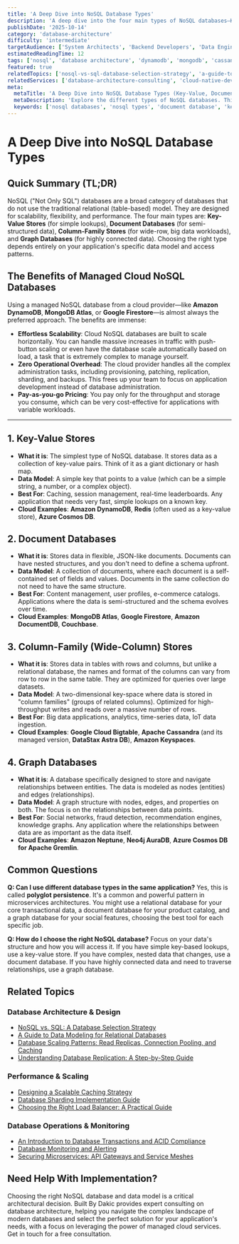 ```yaml
---
title: 'A Deep Dive into NoSQL Database Types'
description: 'A deep dive into the four main types of NoSQL databases—Key-Value, Document, Column-Family, and Graph—with examples of use cases and popular cloud services.'
publishDate: '2025-10-14'
category: 'database-architecture'
difficulty: 'intermediate'
targetAudience: ['System Architects', 'Backend Developers', 'Data Engineers']
estimatedReadingTime: 12
tags: ['nosql', 'database architecture', 'dynamodb', 'mongodb', 'cassandra']
featured: true
relatedTopics: ['nosql-vs-sql-database-selection-strategy', 'a-guide-to-data-modeling-for-relational-databases', 'database-scaling-patterns-read-replicas-connection-pooling-and-caching', 'database-sharding-implementation-guide', 'an-introduction-to-database-transactions-and-acid-compliance', 'database-caching-strategies', 'distributed-database-consistency-patterns', 'cloud-database-migration-strategy', 'database-monitoring-alerting', 'microservices-database-patterns']
relatedServices: ['database-architecture-consulting', 'cloud-native-development']
meta:
  metaTitle: 'A Deep Dive into NoSQL Database Types (Key-Value, Document, Graph)'
  metaDescription: 'Explore the different types of NoSQL databases. This guide covers Key-Value, Document, Column-Family, and Graph databases with use cases and cloud examples like DynamoDB and MongoDB.'
  keywords: ['nosql databases', 'nosql types', 'document database', 'key-value store', 'graph database']
---
```


# A Deep Dive into NoSQL Database Types

## Quick Summary (TL;DR)

NoSQL ("Not Only SQL") databases are a broad category of databases that do not use the traditional relational (table-based) model. They are designed for scalability, flexibility, and performance. The four main types are: **Key-Value Stores** (for simple lookups), **Document Databases** (for semi-structured data), **Column-Family Stores** (for wide-row, big data workloads), and **Graph Databases** (for highly connected data). Choosing the right type depends entirely on your application's specific data model and access patterns.

## The Benefits of Managed Cloud NoSQL Databases

Using a managed NoSQL database from a cloud provider—like **Amazon DynamoDB**, **MongoDB Atlas**, or **Google Firestore**—is almost always the preferred approach. The benefits are immense:

- **Effortless Scalability**: Cloud NoSQL databases are built to scale horizontally. You can handle massive increases in traffic with push-button scaling or even have the database scale automatically based on load, a task that is extremely complex to manage yourself.
- **Zero Operational Overhead**: The cloud provider handles all the complex administration tasks, including provisioning, patching, replication, sharding, and backups. This frees up your team to focus on application development instead of database administration.
- **Pay-as-you-go Pricing**: You pay only for the throughput and storage you consume, which can be very cost-effective for applications with variable workloads.

---

## 1. Key-Value Stores

- **What it is**: The simplest type of NoSQL database. It stores data as a collection of key-value pairs. Think of it as a giant dictionary or hash map.
- **Data Model**: A simple key that points to a value (which can be a simple string, a number, or a complex object).
- **Best For**: Caching, session management, real-time leaderboards. Any application that needs very fast, simple lookups on a known key.
- **Cloud Examples**: **Amazon DynamoDB**, **Redis** (often used as a key-value store), **Azure Cosmos DB**.

## 2. Document Databases

- **What it is**: Stores data in flexible, JSON-like documents. Documents can have nested structures, and you don't need to define a schema upfront.
- **Data Model**: A collection of documents, where each document is a self-contained set of fields and values. Documents in the same collection do not need to have the same structure.
- **Best For**: Content management, user profiles, e-commerce catalogs. Applications where the data is semi-structured and the schema evolves over time.
- **Cloud Examples**: **MongoDB Atlas**, **Google Firestore**, **Amazon DocumentDB**, **Couchbase**.

## 3. Column-Family (Wide-Column) Stores

- **What it is**: Stores data in tables with rows and columns, but unlike a relational database, the names and format of the columns can vary from row to row in the same table. They are optimized for queries over large datasets.
- **Data Model**: A two-dimensional key-space where data is stored in "column families" (groups of related columns). Optimized for high-throughput writes and reads over a massive number of rows.
- **Best For**: Big data applications, analytics, time-series data, IoT data ingestion.
- **Cloud Examples**: **Google Cloud Bigtable**, **Apache Cassandra** (and its managed version, **DataStax Astra DB**), **Amazon Keyspaces**.

## 4. Graph Databases

- **What it is**: A database specifically designed to store and navigate relationships between entities. The data is modeled as nodes (entities) and edges (relationships).
- **Data Model**: A graph structure with nodes, edges, and properties on both. The focus is on the relationships between data points.
- **Best For**: Social networks, fraud detection, recommendation engines, knowledge graphs. Any application where the relationships between data are as important as the data itself.
- **Cloud Examples**: **Amazon Neptune**, **Neo4j AuraDB**, **Azure Cosmos DB for Apache Gremlin**.

## Common Questions

**Q: Can I use different database types in the same application?**
Yes, this is called **polyglot persistence**. It's a common and powerful pattern in microservices architectures. You might use a relational database for your core transactional data, a document database for your product catalog, and a graph database for your social features, choosing the best tool for each specific job.

**Q: How do I choose the right NoSQL database?**
Focus on your data's structure and how you will access it. If you have simple key-based lookups, use a key-value store. If you have complex, nested data that changes, use a document database. If you have highly connected data and need to traverse relationships, use a graph database.

## Related Topics

### Database Architecture & Design
- [NoSQL vs. SQL: A Database Selection Strategy](/topics/nosql-vs-sql-database-selection-strategy)
- [A Guide to Data Modeling for Relational Databases](/topics/a-guide-to-data-modeling-for-relational-databases)
- [Database Scaling Patterns: Read Replicas, Connection Pooling, and Caching](/topics/database-scaling-patterns-read-replicas-connection-pooling-and-caching)
- [Understanding Database Replication: A Step-by-Step Guide](/topics/understanding-database-replication-a-step-by-step-guide)

### Performance & Scaling
- [Designing a Scalable Caching Strategy](/topics/designing-a-scalable-caching-strategy)
- [Database Sharding Implementation Guide](/topics/database-sharding-implementation-guide)
- [Choosing the Right Load Balancer: A Practical Guide](/topics/choosing-the-right-load-balancer-a-practical-guide)

### Database Operations & Monitoring
- [An Introduction to Database Transactions and ACID Compliance](/topics/an-introduction-to-database-transactions-and-acid-compliance)
- [Database Monitoring and Alerting](/topics/database-monitoring-alerting)
- [Securing Microservices: API Gateways and Service Meshes](/topics/securing-microservices-api-gateways-and-service-meshes)

## Need Help With Implementation?

Choosing the right NoSQL database and data model is a critical architectural decision. Built By Dakic provides expert consulting on database architecture, helping you navigate the complex landscape of modern databases and select the perfect solution for your application's needs, with a focus on leveraging the power of managed cloud services. Get in touch for a free consultation.

